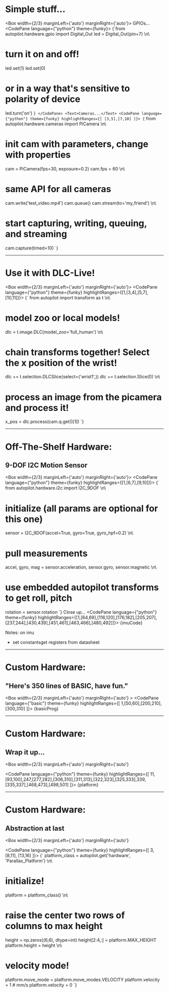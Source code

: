 
# Simple stuff...
  <Box width={2/3} marginLeft={'auto'} marginRight={'auto'}>
    <Text>GPIOs...</Text>
<CodePane language={"python"} theme={funky}>
{`from autopilot.hardware.gpio import Digital_Out
led = Digital_Out(pin=7)
\n\
# turn it on and off!
led.set(1)
led.set(0)
# or in a way that's sensitive to polarity of device
led.turn('on')
`}
</CodePane>
  <Text>Cameras...</Text>
    <CodePane language={"python"} theme={funky}
    highlightRanges={[
        [3,5],[7,10]
    ]}>
      {`
from autopilot.hardware.cameras import PiCamera
\n\
# init cam with parameters, change with properties
cam = PiCamera(fps=30, exposure=0.2)
cam.fps = 60
\n\
# same API for all cameras
cam.write('test_video.mp4')
cam.queue()
cam.stream(to='my_friend')
\n\
# start capturing, writing, queuing, and streaming
cam.capture(timed=10)
`}
    </CodePane>
  </Box>

---

# Use it with DLC-Live!

<Box width={2/3} marginLeft={'auto'} marginRight={'auto'}>
    <CodePane language={"python"} theme={funky}
    highlightRanges={[1,[3,4],[5,7],[10,11]]}>
{`
from autopilot import transform as t
\n\
# model zoo or local models!
dlc = t.image.DLC(model_zoo='full_human')
\n\
# chain transforms together! Select the x position of the wrist!
dlc += t.selection.DLCSlice(select=('wrist1',))
dlc += t.selection.Slice(0)
\n\
# process an image from the picamera and process it!
x_pos = dlc.process(cam.q.get()[1])
`}
    </CodePane>
  </Box>

---
# Off-The-Shelf Hardware:
## 9-DOF I2C Motion Sensor

<Box width={2/3} marginLeft={'auto'} marginRight={'auto'}>
  <CodePane language={"python"} theme={funky}
  highlightRanges={[1,[6,7],[9,10]]}>
{`
from autopilot.hardware.i2c import I2C_9DOF
\n\
# initialize (all params are optional for this one)
sensor = I2C_9DOF(accel=True, gyro=True, gyro_hpf=0.2)
\n\
# pull measurements
accel, gyro, mag = sensor.acceleration, sensor.gyro, sensor.magnetic
\n\
# use embedded autopilot transforms to get roll, pitch
rotation = sensor.rotation
`}
  </CodePane>
  <Text>Close up...</Text>
  <CodePane language={"python"} theme={funky}
            highlightRanges={[1,[64,69],[116,120],[176,182],[205,207],[237,244],[430,439],[451,461],[463,466],[480,492]]}>
  {imuCode}
  </CodePane>
</Box>

Notes: on imu
- set constantsget registers from datasheet

---

# Custom Hardware:
## "Here's 350 lines of BASIC, have fun."
<Box width={2/3} marginLeft={'auto'} marginRight={'auto'}
     >
  <CodePane language={"basic"} theme={funky}
            highlightRanges={[
                1,[50,60],[200,210],[300,310]
            ]}>
    {basicProg}
  </CodePane>
</Box>

---

# Custom Hardware:
## Wrap it up...

<Box width={2/3} marginLeft={'auto'} marginRight={'auto'}
>
  <CodePane language={"python"} theme={funky}
            highlightRanges={[
              11,[93,100],247,[277,282],[306,310],[311,313],[322,323],[325,333],339,[335,337],[468,473],[498,501]
            ]}>
    {platform}
  </CodePane>
</Box>

---

# Custom Hardware:
## Abstraction at last

<Box width={2/3} marginLeft={'auto'} marginRight={'auto'}
>
  <CodePane language={"python"} theme={funky}
            highlightRanges={[
              3, [8,11], [13,16]
            ]}>
{`
platform_class = autopilot.get('hardware', 'Parallax_Platform')
\n\
# initialize!
platform = platform_class()
\n\
# raise the center two rows of columns to max height
height = np.zeros((6,6), dtype=int)
height[2:4,:] = platform.MAX_HEIGHT
platform.height = height
\n\
# velocity mode!
platform.move_mode = platform.move_modes.VELOCITY
platform.velocity = 1 # mm/s
platform.velocity = 0
`}
  </CodePane>
</Box>





